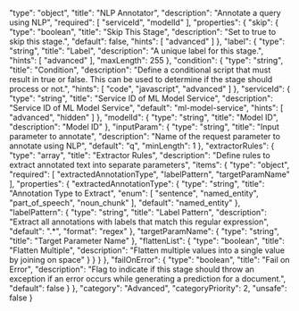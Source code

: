   "type": "object",
  "title": "NLP Annotator",
  "description": "Annotate a query using NLP",
  "required": [
    "serviceId",
    "modelId"
  ],
  "properties": {
    "skip": {
      "type": "boolean",
      "title": "Skip This Stage",
      "description": "Set to true to skip this stage.",
      "default": false,
      "hints": [
        "advanced"
      ]
    },
    "label": {
      "type": "string",
      "title": "Label",
      "description": "A unique label for this stage.",
      "hints": [
        "advanced"
      ],
      "maxLength": 255
    },
    "condition": {
      "type": "string",
      "title": "Condition",
      "description": "Define a conditional script that must result in true or false. This can be used to determine if the stage should process or not.",
      "hints": [
        "code",
        "javascript",
        "advanced"
      ]
    },
    "serviceId": {
      "type": "string",
      "title": "Service ID of ML Model Service",
      "description": "Service ID of ML Model Service",
      "default": "ml-model-service",
      "hints": [
        "advanced",
        "hidden"
      ]
    },
    "modelId": {
      "type": "string",
      "title": "Model ID",
      "description": "Model ID"
    },
    "inputParam": {
      "type": "string",
      "title": "Input parameter to annotate",
      "description": "Name of the request parameter to annotate using NLP",
      "default": "q",
      "minLength": 1
    },
    "extractorRules": {
      "type": "array",
      "title": "Extractor Rules",
      "description": "Define rules to extract annotated text into separate parameters",
      "items": {
        "type": "object",
        "required": [
          "extractedAnnotationType",
          "labelPattern",
          "targetParamName"
        ],
        "properties": {
          "extractedAnnotationType": {
            "type": "string",
            "title": "Annotation Type to Extract",
            "enum": [
              "sentence",
              "named_entity",
              "part_of_speech",
              "noun_chunk"
            ],
            "default": "named_entity"
          },
          "labelPattern": {
            "type": "string",
            "title": "Label Pattern",
            "description": "Extract all annotations with labels that match this regular expression",
            "default": ".*",
            "format": "regex"
          },
          "targetParamName": {
            "type": "string",
            "title": "Target Parameter Name"
          },
          "flattenList": {
            "type": "boolean",
            "title": "Flatten Multiple",
            "description": "Flatten multiple values into a single value by joining on space"
          }
        }
      }
    },
    "failOnError": {
      "type": "boolean",
      "title": "Fail on Error",
      "description": "Flag to indicate if this stage should throw an exception if an error occurs while generating a prediction for a document.",
      "default": false
    }
  },
  "category": "Advanced",
  "categoryPriority": 2,
  "unsafe": false
}
